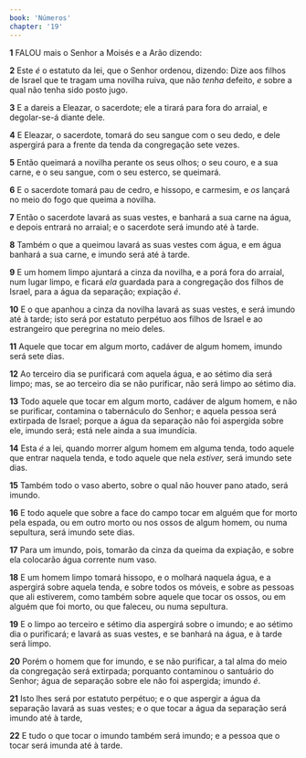 ```yaml
---
book: 'Números'
chapter: '19'
---
```


**1** FALOU mais o Senhor a Moisés e a Arão dizendo:

**2** Este _é_ o estatuto da lei, que o Senhor ordenou, dizendo: Dize aos filhos de Israel que te tragam uma novilha ruiva, que não _tenha_ defeito, _e_ sobre a qual não tenha sido posto jugo.

**3** E a dareis a Eleazar, o sacerdote; ele a tirará para fora do arraial, e degolar-se-á diante dele.

**4** E Eleazar, o sacerdote, tomará do seu sangue com o seu dedo, e dele aspergirá para a frente da tenda da congregação sete vezes.

**5** Então queimará a novilha perante os seus olhos; o seu couro, e a sua carne, e o seu sangue, com o seu esterco, se queimará.

**6** E o sacerdote tomará pau de cedro, e hissopo, e carmesim, e _os_ lançará no meio do fogo que queima a novilha.

**7** Então o sacerdote lavará as suas vestes, e banhará a sua carne na água, e depois entrará no arraial; e o sacerdote será imundo até à tarde.

**8** Também o que a queimou lavará as suas vestes com água, e em água banhará a sua carne, e imundo será até à tarde.

**9** E um homem limpo ajuntará a cinza da novilha, e a porá fora do arraial, num lugar limpo, e ficará _ela_ guardada para a congregação dos filhos de Israel, para a água da separação; expiação _é_.

**10** E o que apanhou a cinza da novilha lavará as suas vestes, e será imundo até à tarde; isto será por estatuto perpétuo aos filhos de Israel e ao estrangeiro que peregrina no meio deles.

**11** Aquele que tocar em algum morto, cadáver de algum homem, imundo será sete dias.

**12** Ao terceiro dia se purificará com aquela água, e ao sétimo dia será limpo; mas, se ao terceiro dia se não purificar, não será limpo ao sétimo dia.

**13** Todo aquele que tocar em algum morto, cadáver de algum homem, e não se purificar, contamina o tabernáculo do Senhor; e aquela pessoa será extirpada de Israel; porque a água da separação não foi aspergida sobre ele, imundo será; está nele ainda a sua imundícia.

**14** Esta _é_ a lei, quando morrer algum homem em alguma tenda, todo aquele que entrar naquela tenda, e todo aquele que nela _estiver,_ será imundo sete dias.

**15** Também todo o vaso aberto, sobre o qual não houver pano atado, será imundo.

**16** E todo aquele que sobre a face do campo tocar em alguém que for morto pela espada, ou em outro morto ou nos ossos de algum homem, ou numa sepultura, será imundo sete dias.

**17** Para um imundo, pois, tomarão da cinza da queima da expiação, e sobre ela colocarão água corrente num vaso.

**18** E um homem limpo tomará hissopo, e o molhará naquela água, e a aspergirá sobre aquela tenda, e sobre todos os móveis, e sobre as pessoas que ali estiverem, como também sobre aquele que tocar os ossos, ou em alguém que foi morto, ou que faleceu, ou numa sepultura.

**19** E o limpo ao terceiro e sétimo dia aspergirá sobre o imundo; e ao sétimo dia o purificará; e lavará as suas vestes, e se banhará na água, e à tarde será limpo.

**20** Porém o homem que for imundo, e se não purificar, a tal alma do meio da congregação será extirpada; porquanto contaminou o santuário do Senhor; água de separação sobre ele não foi aspergida; imundo _é_.

**21** Isto lhes será por estatuto perpétuo; e o que aspergir a água da separação lavará as suas vestes; e o que tocar a água da separação será imundo até à tarde,

**22** E tudo o que tocar o imundo também será imundo; e a pessoa que o tocar será imunda até à tarde.
